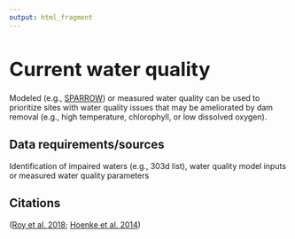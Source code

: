 ```yaml
---
output: html_fragment
---
```


<style type="text/css">
  h1{
  font-size: 2.5em;
}
</style>

# Current water quality

Modeled (e.g., [SPARROW](https://www.usgs.gov/mission-areas/water-resources/science/sparrow-modeling-estimating-nutrient-sediment-and-dissolved)) or measured water quality can be used to prioritize sites with water quality issues that may be ameliorated by dam removal (e.g., high temperature, chlorophyll, or low dissolved oxygen).

## Data requirements/sources
Identification of impaired waters (e.g., 303d list), water quality model inputs or measured water quality parameters

## Citations
([Roy et al. 2018](https://doi.org/10.1073/pnas.1807437115); [Hoenke et al. 2014](https://doi.org/10.1016/j.ecoleng.2013.12.009))